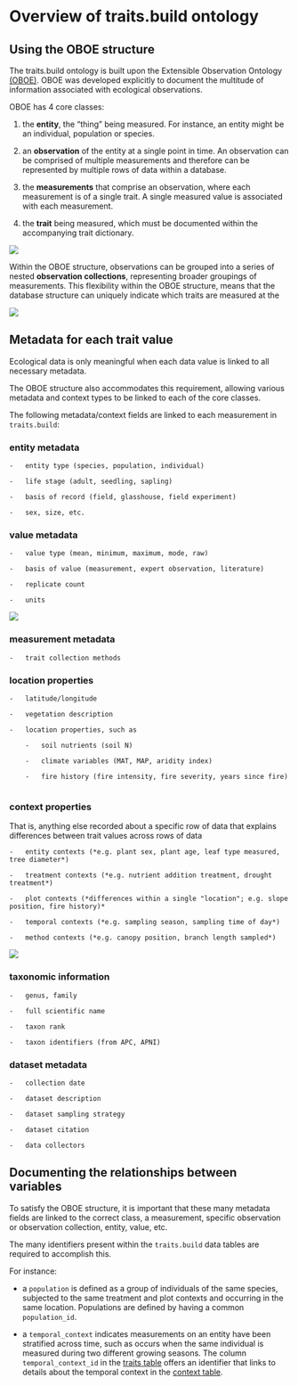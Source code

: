 # Overview of traits.build ontology

## Using the OBOE structure

The traits.build ontology is built upon the Extensible Observation Ontology [(OBOE)](https://doi.org/10.1016/j.ecoinf.2007.05.004). OBOE was developed explicitly to document the multitude of information associated with ecological observations.

OBOE has 4 core classes:

1.    the **entity**, the "thing" being measured. For instance, an entity might be an individual, population or species.

2.    an **observation** of the entity at a single point in time. An observation can be comprised of multiple measurements and therefore can be represented by multiple rows of data within a database.

3.    the **measurements** that comprise an observation, where each measurement is of a single trait. A single measured value is associated with each measurement.

4.    the **trait** being measured, which must be documented within the accompanying trait dictionary.

![](figures/traits_build_structure_Slide1.png)


Within the OBOE structure, observations can be grouped into a series of nested **observation collections**, representing broader groupings of measurements. This flexibility within the OBOE structure, means that the database structure can uniquely indicate which traits are measured at the 


![](figures/traits_build_structure_Slide4.png)



## Metadata for each trait value

Ecological data is only meaningful when each data value is linked to all necessary metadata.  

The OBOE structure also accommodates this requirement, allowing various metadata and context types to be linked to each of the core classes. 

The following metadata/context fields are linked to each measurement in `traits.build`:


### entity metadata 

    -   entity type (species, population, individual) 

    -   life stage (adult, seedling, sapling) 

    -   basis of record (field, glasshouse, field experiment) 
    
    -   sex, size, etc.
    

### value metadata 

    -   value type (mean, minimum, maximum, mode, raw) 

    -   basis of value (measurement, expert observation, literature) 

    -   replicate count 

    -   units 

![](figures/traits_build_structure_Slide2.png)

    
### measurement metadata 

    -   trait collection methods 
    

### location properties 

    -   latitude/longitude 

    -   vegetation description 

    -   location properties, such as 

        -   soil nutrients (soil N)

        -   climate variables (MAT, MAP, aridity index)

        -   fire history (fire intensity, fire severity, years since fire)
        

### context properties 

  That is, anything else recorded about a specific row of data that explains differences between trait values across rows of data 
  

    -   entity contexts (*e.g. plant sex, plant age, leaf type measured, tree diameter*) 

    -   treatment contexts (*e.g. nutrient addition treatment, drought treatment*) 

    -   plot contexts (*differences within a single "location"; e.g. slope position, fire history)* 

    -   temporal contexts (*e.g. sampling season, sampling time of day*) 

    -   method contexts (*e.g. canopy position, branch length sampled*) 
    
   
![](figures/traits_build_structure_Slide3.png)

   
### taxonomic information 

    -   genus, family 

    -   full scientific name 

    -   taxon rank 

    -   taxon identifiers (from APC, APNI) 


### dataset metadata 

    -   collection date 

    -   dataset description 

    -   dataset sampling strategy 

    -   dataset citation 

    -   data collectors 


## Documenting the relationships between variables

To satisfy the OBOE structure, it is important that these many metadata fields are linked to the correct class, a measurement, specific observation or observation collection, entity, value, etc. 

The many identifiers present within the `traits.build` data tables are required to accomplish this. 

For instance:

-   a `population` is defined as a group of individuals of the same species, subjected to the same treatment and plot contexts and occurring in the same location. Populations are defined by having a common `population_id`.

-   a `temporal_context` indicates measurements on an entity have been stratified across time, such as occurs when the same individual is measured during two different growing seasons. The column `temporal_context_id` in the [traits table](database_structure.html#traits) offers an identifier that links to details about the temporal context in the [context table](database_structure.html#contexts).

